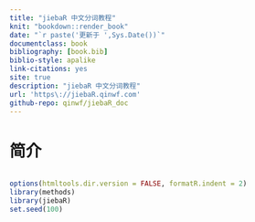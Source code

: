```yaml
--- 
title: "jiebaR 中文分词教程"
knit: "bookdown::render_book"
date: "`r paste('更新于 ',Sys.Date())`"
documentclass: book
bibliography: [book.bib]
biblio-style: apalike
link-citations: yes
site: true
description: "jiebaR 中文分词教程"
url: 'https\://jiebaR.qinwf.com'
github-repo: qinwf/jiebaR_doc
---
```



# 简介

<img width="0" height="0" src="./Rlogo.png"></img>


```r
options(htmltools.dir.version = FALSE, formatR.indent = 2)
library(methods)
library(jiebaR)
set.seed(100)
```
